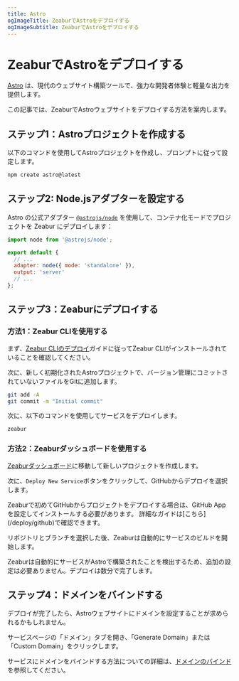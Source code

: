 ```yaml
---
title: Astro
ogImageTitle: ZeaburでAstroをデプロイする
ogImageSubtitle: ZeaburでAstroをデプロイする
---
```



# ZeaburでAstroをデプロイする

[Astro](https://astro.build/) は、現代のウェブサイト構築ツールで、強力な開発者体験と軽量な出力を提供します。

この記事では、ZeaburでAstroウェブサイトをデプロイする方法を案内します。

## ステップ1：Astroプロジェクトを作成する

以下のコマンドを使用してAstroプロジェクトを作成し、プロンプトに従って設定します。

```bash
npm create astro@latest
```

## ステップ2: Node.jsアダプターを設定する

Astro の公式アダプター [`@astrojs/node`](https://docs.astro.build/en/guides/integrations-guide/node/) を使用して、コンテナ化モードでプロジェクトを Zeabur にデプロイします：

```js
import node from '@astrojs/node';

export default {
  // ...
  adapter: node({ mode: 'standalone' }),
  output: 'server'
  // ...
};
```

## ステップ3：Zeaburにデプロイする

### 方法1：Zeabur CLIを使用する

まず、[Zeabur CLIのデプロイ](/deploy/deploy-in-cli)ガイドに従ってZeabur CLIがインストールされていることを確認してください。

次に、新しく初期化されたAstroプロジェクトで、バージョン管理にコミットされていないファイルをGitに追加します。

```bash
git add -A
git commit -m "Initial commit"
```

次に、以下のコマンドを使用してサービスをデプロイします。

```bash
zeabur
```

### 方法2：Zeaburダッシュボードを使用する

[Zeaburダッシュボード](https://dash.zeabur.com)に移動して新しいプロジェクトを作成します。

次に、`Deploy New Service`ボタンをクリックして、GitHubからデプロイを選択します。

<Callout>
    Zeaburで初めてGitHubからプロジェクトをデプロイする場合は、GitHub Appを設定してインストールする必要があります。
    詳細なガイドは[こちら](/deploy/github)で確認できます。
</Callout>

リポジトリとブランチを選択した後、Zeaburは自動的にサービスのビルドを開始します。

Zeaburは自動的にサービスがAstroで構築されたことを検出するため、追加の設定は必要ありません。デプロイは数分で完了します。

## ステップ4：ドメインをバインドする

デプロイが完了したら、Astroウェブサイトにドメインを設定することが求められるかもしれません。

サービスページの「ドメイン」タブを開き、「Generate Domain」または「Custom Domain」をクリックします。

サービスにドメインをバインドする方法についての詳細は、[ドメインのバインド](/deploy/domain-binding)を参照してください。
